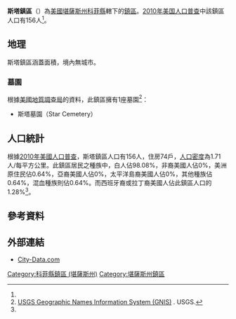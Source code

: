 {{noteTA
|G1=USState
}}
{{Infobox settlement
|official_name = 斯塔鎮區
|native_name = Star Township
|settlement_type = 鎮區
|image_map = Map highlighting Star Township, Coffey County, Kansas.svg
|map_caption = 斯塔鎮區在科菲縣的位置
|coordinates_display = inline,title
|coordinates_region = US-KS
|subdivision_type = [[世界政區索引|國家]]
|subdivision_name = [[美国|美国]]
|subdivision_type1 = [[美國行政區劃|州]]
|subdivision_name1 = [[堪薩斯州|堪薩斯州]]
|subdivision_type2 = [[堪薩斯州行政區劃|縣]]
|subdivision_name2 = [[科菲縣_(堪薩斯州)|科菲縣]]
|area_total_km2 = 90.98
|area_land_km2 = 89.86
|area_water_km2 = 1.12
|area_total_sq_mi =
|area_land_sq_mi =
|area_water_sq_mi =
|area_water_percent = 1.24
|population_as_of = [[2010年美国人口普查|2010]]
|population_footnotes = <ref name="Census 2010">{{cite web| url=http://factfinder2.census.gov| title=Race, Hispanic or Latino, Age, and Housing Occupancy: 2010 Census Redistricting Data, Star township, Coffey County, Kansas| publisher=U.S. Census Bureau, American FactFinder 2| accessdate=2016-05-21| archive-date=2013-09-11| archive-url=https://web.archive.org/web/20130911234518/http://factfinder2.census.gov/| dead-url=no}}</ref>
|population_total = 156
|population_density_km2 = auto
|elevation_footnotes = 
|elevation_m = 340
|elevation_ft = 1115
|latd = 38
|latm = 13
|lats = 55
|latNS = N
|longd = 95
|longm = 35
|longs = 31
|longEW = W
|postal_code_type =
|postal_code = 
|blank_name = [[聯邦資料處理標準|FIPS代碼]]
|blank_info = 20-68000
|blank1_name = [[地名信息系统|GNIS編號]] 
|blank1_info = [http://geonames.usgs.gov/pls/gnispublic/f?p=gnispq:3:::NO::P3_FID:0477476 0477476]
|website = 
|footnotes = 
}}

'''斯塔鎮區'''（{{lang-en|'''Star Township'''}}）為[[美國|美國]][[堪薩斯州|堪薩斯州]][[科菲縣_(堪薩斯州)|科菲縣]]轄下的[[行政鎮區|鎮區]]。[[2010年美国人口普查|2010年美国人口普查]]中該鎮區人口有156人<ref name="Census 2010"/>。

==地理==
斯塔鎮區涵蓋面積{{convert|90.98|km2|sqmi}}，境內無城市。

===墓園===
根據[[美國地質調查局|美國地質調查局]]的資料，此鎮區擁有1座墓園<ref>[http://geonames.usgs.gov/domestic/index.html USGS Geographic Names Information System (GNIS)] {{Wayback|url=http://geonames.usgs.gov/domestic/index.html |date=20190428150204 }}. USGS.</ref>：
*斯塔墓園（Star Cemetery）

==人口統計==
根據[[2010年美國人口普查|2010年美國人口普查]]，斯塔鎮區人口有156人，住房74戶，[[人口密度|人口密度]]為1.71人/每平方公里。此鎮區居民之種族中，白人佔98.08%，非裔美國人佔0%，美洲原住民佔0.64%，亞裔美國人佔0%，太平洋島裔美國人佔0%，其他種族佔0.64%，混血種族則佔0.64%。而西班牙裔或拉丁裔美國人佔此鎮區人口的1.28%<ref name="Census 2010"/>。

==參考資料==
{{reflist}}

==外部連結==
*[http://www.city-data.com/township/Star-Coffey-KS.html City-Data.com] {{Wayback|url=http://www.city-data.com/township/Star-Coffey-KS.html |date=20121021212458 }}

{{科菲縣 (堪薩斯州)}}

{{DEFAULTSORT:Star}}
[[Category:科菲縣鎮區_(堪薩斯州)|Category:科菲縣鎮區 (堪薩斯州)]]
[[Category:堪薩斯州鎮區|Category:堪薩斯州鎮區]]